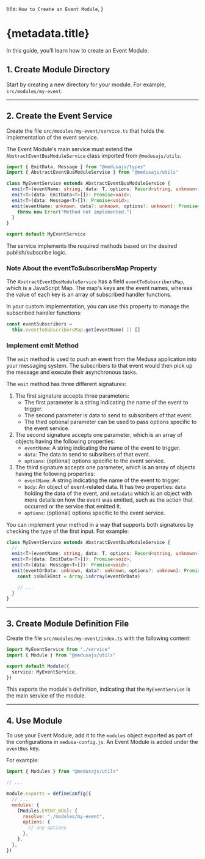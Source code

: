   title: `How to Create an Event Module`,
}

# {metadata.title}

In this guide, you’ll learn how to create an Event Module.

## 1. Create Module Directory

Start by creating a new directory for your module. For example, `src/modules/my-event`.

---

## 2. Create the Event Service

Create the file `src/modules/my-event/service.ts` that holds the implementation of the event service.

The Event Module's main service must extend the `AbstractEventBusModuleService` class imported from `@medusajs/utils`:

```ts title="src/modules/my-event/service.ts"
import { EmitData, Message } from "@medusajs/types"
import { AbstractEventBusModuleService } from "@medusajs/utils"

class MyEventService extends AbstractEventBusModuleService {
  emit<T>(eventName: string, data: T, options: Record<string, unknown>): Promise<void>;
  emit<T>(data: EmitData<T>[]): Promise<void>;
  emit<T>(data: Message<T>[]): Promise<void>;
  emit(eventName: unknown, data?: unknown, options?: unknown): Promise<void> {
    throw new Error("Method not implemented.")
  }
}

export default MyEventService
```

The service implements the required methods based on the desired publish/subscribe logic.

### Note About the eventToSubscribersMap Property

The `AbstractEventBusModuleService` has a field `eventToSubscribersMap`, which is a JavaScript Map. The map's keys are the event names, whereas the value of each key is an array of subscribed handler functions.

In your custom implementation, you can use this property to manage the subscribed handler functions:

```ts
const eventSubscribers = 
  this.eventToSubscribersMap.get(eventName) || []
```

### Implement emit Method

The `emit` method is used to push an event from the Medusa application into your messaging system. The subscribers to that event would then pick up the message and execute their asynchronous tasks.

The `emit` method has three different signatures:

1. The first signature accepts three parameters:
    - The first parameter is a string indicating the name of the event to trigger.
    - The second parameter is data to send to subscribers of that event.
    - The third optional parameter can be used to pass options specific to the event service.
2. The second signature accepts one parameter, which is an array of objects having the following properties:
    - `eventName`: A string indicating the name of the event to trigger.
    - `data`: The data to send to subsribers of that event.
    - `options`: (optional) options specific to the event service.
3. The third signature accepts one parameter, which is an array of objects having the following properties:
    - `eventName`: A string indicating the name of the event to trigger.
    - `body`: An object of event-related data. It has two properties: `data` holding the data of the event, and `metadata` which is an object with more details on how the event was emitted, such as the action that occurred or the service that emitted it.
    - `options`: (optional) options specific to the event service.

You can implement your method in a way that supports both signatures by checking the type of the first input. For example:

```ts title="src/modules/my-event/service.ts"
class MyEventService extends AbstractEventBusModuleService {
  // ...
  emit<T>(eventName: string, data: T, options: Record<string, unknown>): Promise<void>;
  emit<T>(data: EmitData<T>[]): Promise<void>;
  emit<T>(data: Message<T>[]): Promise<void>;
  emit(eventOrData: unknown, data?: unknown, options?: unknown): Promise<void> {
    const isBulkEmit = Array.isArray(eventOrData)

    // ...
  }
}
```

---

## 3. Create Module Definition File

Create the file `src/modules/my-event/index.ts` with the following content:

```ts title="src/modules/my-event/index.ts"
import MyEventService from "./service"
import { Module } from "@medusajs/utils"

export default Module({
  service: MyEventService,
})
```

This exports the module's definition, indicating that the `MyEventService` is the main service of the module.

---

## 4. Use Module

To use your Event Module, add it to the `modules` object exported as part of the configurations in `medusa-config.js`. An Event Module is added under the `eventBus` key.

For example:

```js title="medusa-config.js"
import { Modules } from "@medusajs/utils"

// ...

module.exports = defineConfig({
  // ...
  modules: {
    [Modules.EVENT_BUS]: {
      resolve: "./modules/my-event",
      options: { 
        // any options
      },
    },
  },
})
```
